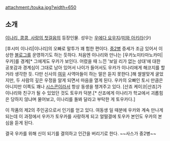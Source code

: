 attachment:/touka.jpg?width=650

== 소개 ==
[[이나리, 콩콩, 사랑의 첫걸음]]의 등장인물. 성우는 [[우에다 요우지]]/[[미와 아키라]](少)

[후시미 이나리|이나리]의 오빠로 말투가 꽤 험한 편이다. [[중2병]] 증세가 조금 있어서 이상한 [[블로그]]를 운영하기도 하는 듯하다. 처음엔 이나리와 만나는 [우카노미타마노카미|우카]를 경계[* 그에게도 우카가 보인다. 어렸을 때 느낀 '보일 리가 없는 상대'에 대한 공포감과 경계심이 그대로 남아 있어서 나이가 들어서도 우카가 이나리에게 해코지를 할 거라 생각한 듯. 다만 신사의 [[여우]] 사역마들이 하는 말은 듣지 못한다.]해 쌀쌀맞게 굴었지만, 두 사람의 깊은 우정을 알게 되면서 마음을 열게 된다. 우카의 오빠인 토시 만큼은 아니지만 이쪽도 꽤나 [[시스콘]]이라서 항상 동생을 챙겨주고 있다. [산죠 케이코|산죠]가 이나리와 친구가 될 수 있었던 것도 토우카 덕분.[* 산죠에게 이나리가 학교에서 괴롭힘은 당하지 않냐며 물어보고, 이나리를 돌봐 달라고 부탁한 게 토우카다.]

이 작품의 제2의 주인공으로서 인기를 얻고 있다. 여동생 일 때분에 우카와 계속 만나게 되는데 이 과정에서 우카가 토우카를 사랑하게 되고 얼떨결에 토우카 본인도 우카의 본심을 듣게 된다.

결국 우카를 위해 신이 되기를 결의하고 인간을 버리기로 한다. ~~사스가 중2병~~

